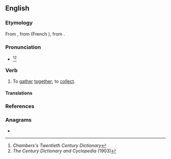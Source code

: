 ==English==

===Etymology===
From {{inh|en|enm|aquylen}}, from {{der|en|fro|acoillir|t=to receive}} (French {{m|fr|accueillir}}), from {{der|en|la|*accolligō}}.

===Pronunciation===
* {{IPA|/æ(k).ˈkɔɪl/|lang=en}}<ref>''Chambers's Twentieth Century Dictionary''</ref><ref>''The Century Dictionary and Cyclopedia'' (1903)</ref>

===Verb===
{{en-verb}}

# {{lb|en|transitive|obsolete}} To [[gather]] [[together]]; to [[collect]].
#: {{rfquotek|Edmund Spenser}}

====Translations====
{{trans-see|nautical sense|coil}}

===References===
<references/>

===Anagrams===
* {{anagrams|en|a=accilo|calcio-|calico}}